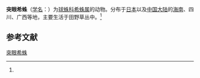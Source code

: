 {{Speciesbox
| name = 突眼希蛛
| status = 
| status_system = 
| image = 
| genus = Achaearanea
| species = oculiprominentis
| authority = (Saito, 1939)<ref name='id12951'>{{cite web| url =http://www.bioinfo.cn/db05/BjdwSpecies.php?action=view&id=12951| title =突眼希蛛| work =《中国动物物种编目数据库》| publisher =中国科学院微生物研究所| author =中国科学院动物研究所| accessdate =2009-04-28| deadurl =yes| archiveurl =https://web.archive.org/web/20160305054426/http://www.bioinfo.cn/db05/BjdwSpecies.php?action=view&id=12951| archivedate =2016-03-05}}</ref>
}}

'''突眼希蛛'''（[[学名|学名]]：{{lang|la|'''''Achaearanea oculiprominentis'''''}}）为[[球蛛科|球蛛科]][[希蛛属|希蛛属]]的动物。分布于[[日本|日本]]以及[[中国大陆|中国大陆]]的[[海南|海南]]、四川、广西等地，主要生活于田野草丛中。<ref name='id12951'/>

== 参考文献 ==
{{reflist}}

{{Wikispecies|Achaearanea oculiprominentis}}
{{Taxonbar|from=Q49604010}}

[[Category:希蛛属|突眼希蛛]]


{{蜘蛛小作品}}
